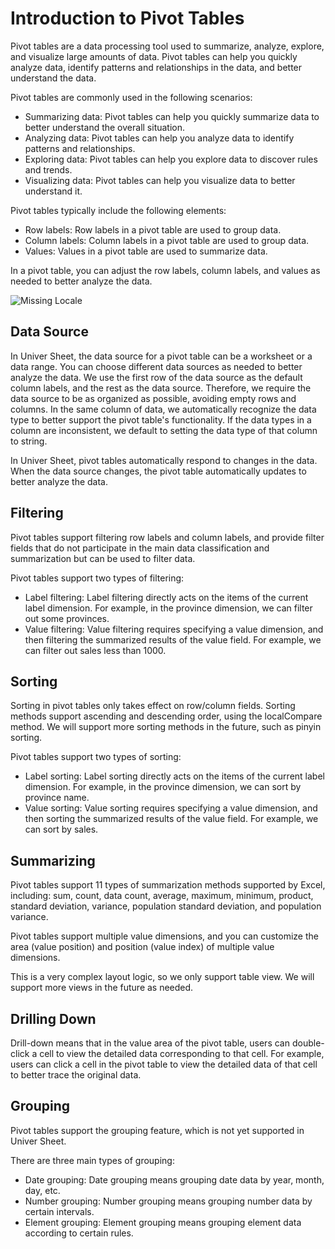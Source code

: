 # Introduction to Pivot Tables

Pivot tables are a data processing tool used to summarize, analyze, explore, and visualize large amounts of data. Pivot tables can help you quickly analyze data, identify patterns and relationships in the data, and better understand the data.

Pivot tables are commonly used in the following scenarios:

- Summarizing data: Pivot tables can help you quickly summarize data to better understand the overall situation.
- Analyzing data: Pivot tables can help you analyze data to identify patterns and relationships.
- Exploring data: Pivot tables can help you explore data to discover rules and trends.
- Visualizing data: Pivot tables can help you visualize data to better understand it.

Pivot tables typically include the following elements:

- Row labels: Row labels in a pivot table are used to group data.
- Column labels: Column labels in a pivot table are used to group data.
- Values: Values in a pivot table are used to summarize data.

In a pivot table, you can adjust the row labels, column labels, and values as needed to better analyze the data.

![Missing Locale](./introduction//pivot.png)

## Data Source

In Univer Sheet, the data source for a pivot table can be a worksheet or a data range. You can choose different data sources as needed to better analyze the data.
We use the first row of the data source as the default column labels, and the rest as the data source. Therefore, we require the data source to be as organized as possible, avoiding empty rows and columns.
In the same column of data, we automatically recognize the data type to better support the pivot table's functionality. If the data types in a column are inconsistent, we default to setting the data type of that column to string.

In Univer Sheet, pivot tables automatically respond to changes in the data. When the data source changes, the pivot table automatically updates to better analyze the data.

## Filtering

Pivot tables support filtering row labels and column labels, and provide filter fields that do not participate in the main data classification and summarization but can be used to filter data.

Pivot tables support two types of filtering:
- Label filtering: Label filtering directly acts on the items of the current label dimension. For example, in the province dimension, we can filter out some provinces.
- Value filtering: Value filtering requires specifying a value dimension, and then filtering the summarized results of the value field. For example, we can filter out sales less than 1000.

## Sorting

Sorting in pivot tables only takes effect on row/column fields. Sorting methods support ascending and descending order, using the localCompare method. We will support more sorting methods in the future, such as pinyin sorting.

Pivot tables support two types of sorting:
- Label sorting: Label sorting directly acts on the items of the current label dimension. For example, in the province dimension, we can sort by province name.
- Value sorting: Value sorting requires specifying a value dimension, and then sorting the summarized results of the value field. For example, we can sort by sales.

## Summarizing

Pivot tables support 11 types of summarization methods supported by Excel, including: sum, count, data count, average, maximum, minimum, product, standard deviation, variance, population standard deviation, and population variance.

Pivot tables support multiple value dimensions, and you can customize the area (value position) and position (value index) of multiple value dimensions.

This is a very complex layout logic, so we only support table view. We will support more views in the future as needed.

## Drilling Down


Drill-down means that in the value area of the pivot table, users can double-click a cell to view the detailed data corresponding to that cell. For example, users can click a cell in the pivot table to view the detailed data of that cell to better trace the original data.

## Grouping

Pivot tables support the grouping feature, which is not yet supported in Univer Sheet.

There are three main types of grouping:
- Date grouping: Date grouping means grouping date data by year, month, day, etc.
- Number grouping: Number grouping means grouping number data by certain intervals.
- Element grouping: Element grouping means grouping element data according to certain rules.
